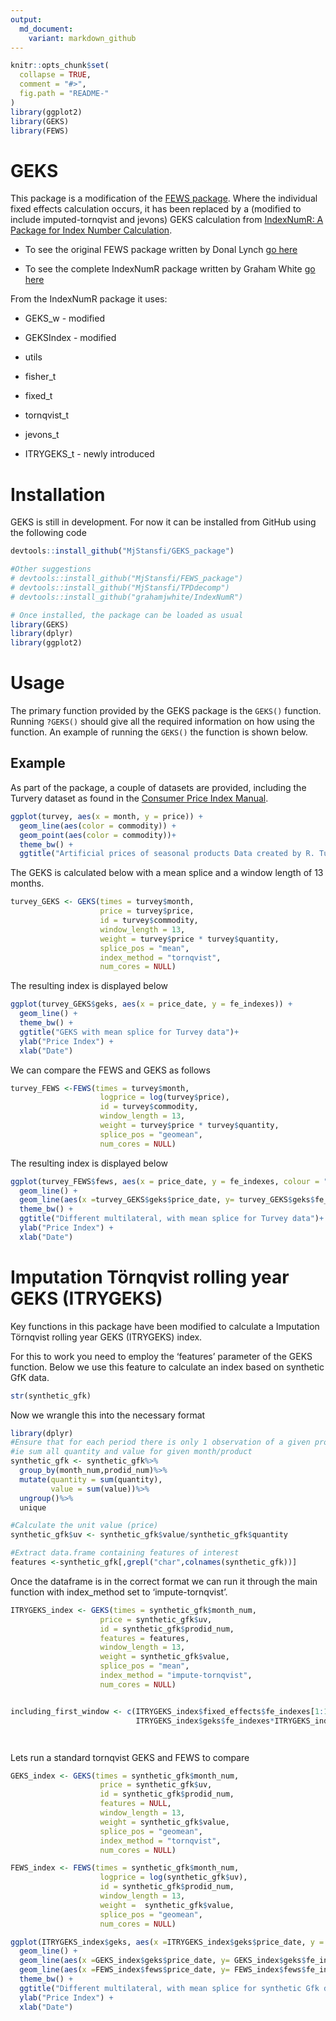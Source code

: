 ```yaml
---
output:
  md_document:
    variant: markdown_github
---
```


<!-- README.md is generated from README.Rmd. Please edit that file -->

```r
knitr::opts_chunk$set(
  collapse = TRUE,
  comment = "#>",
  fig.path = "README-"
)
library(ggplot2)
library(GEKS)
library(FEWS)
```

# GEKS

This package is a modification of the [FEWS package](https://github.com/MjStansfi/FEWS_package). Where the individual fixed effects calculation occurs, it has been replaced by a (modified to include imputed-tornqvist and jevons) GEKS calculation from [IndexNumR: A Package for Index Number Calculation](https://cran.r-project.org/web/packages/IndexNumR/vignettes/indexnumr.html#the-geks-method). 

* To see the original FEWS package written by Donal Lynch [go here](https://github.com/Donal-lynch/FEWS_package)

* To see the complete IndexNumR package written by Graham White [go here](https://github.com/grahamjwhite/IndexNumR)

From the IndexNumR package it uses:

* GEKS_w - modified

* GEKSIndex - modified

* utils

* fisher_t

* fixed_t

* tornqvist_t

* jevons_t

* ITRYGEKS_t - newly introduced

# Installation
GEKS is still in development. For now it can be installed from GitHub using the following code
```r

devtools::install_github("MjStansfi/GEKS_package")

#Other suggestions
# devtools::install_github("MjStansfi/FEWS_package")
# devtools::install_github("MjStansfi/TPDdecomp")
# devtools::install_github("grahamjwhite/IndexNumR")

# Once installed, the package can be loaded as usual
library(GEKS)
library(dplyr)
library(ggplot2)
```

# Usage
The primary function provided by the GEKS package is the `GEKS()` function. Running `?GEKS()` should give all the required information on how using the function.
An example of running the `GEKS()` the function is shown below.


## Example

As part of the package, a couple of datasets are provided, including the Turvery dataset as found in the [Consumer Price Index Manual](https://www.ilo.org/wcmsp5/groups/public/---dgreports/---stat/documents/presentation/wcms_331153.pdf).

```r
ggplot(turvey, aes(x = month, y = price)) + 
  geom_line(aes(color = commodity)) + 
  geom_point(aes(color = commodity))+
  theme_bw() +
  ggtitle("Artificial prices of seasonal products Data created by R. Turvey")

```

The GEKS is calculated below with a mean splice and a window length of 13 months.

```r
turvey_GEKS <- GEKS(times = turvey$month,
                    price = turvey$price,
                    id = turvey$commodity,
                    window_length = 13,
                    weight = turvey$price * turvey$quantity,
                    splice_pos = "mean",
                    index_method = "tornqvist",
                    num_cores = NULL)

```

The resulting index is displayed below

```r

ggplot(turvey_GEKS$geks, aes(x = price_date, y = fe_indexes)) + 
  geom_line() + 
  theme_bw() +
  ggtitle("GEKS with mean splice for Turvey data")+
  ylab("Price Index") + 
  xlab("Date")


```

We can compare the FEWS and GEKS as follows

```r
turvey_FEWS <-FEWS(times = turvey$month,
                    logprice = log(turvey$price),
                    id = turvey$commodity,
                    window_length = 13,
                    weight = turvey$price * turvey$quantity,
                    splice_pos = "geomean",
                    num_cores = NULL)

```
The resulting index is displayed below
```r
ggplot(turvey_FEWS$fews, aes(x = price_date, y = fe_indexes, colour = "FEWS")) +
  geom_line() +
  geom_line(aes(x =turvey_GEKS$geks$price_date, y= turvey_GEKS$geks$fe_indexes, colour = "GEKS-tornqvist"))+
  theme_bw() +
  ggtitle("Different multilateral, with mean splice for Turvey data")+
  ylab("Price Index") +
  xlab("Date")
```

# Imputation Törnqvist rolling year GEKS (ITRYGEKS)

Key functions in this package have been modified to calculate a Imputation Törnqvist rolling year GEKS (ITRYGEKS) index.

For this to work you need to employ the 'features' parameter of the GEKS function. Below we use this feature to calculate an index based on synthetic GfK data.

```r
str(synthetic_gfk)
```

Now we wrangle this into the necessary format

```r
library(dplyr)
#Ensure that for each period there is only 1 observation of a given product
#ie sum all quantity and value for given month/product
synthetic_gfk <- synthetic_gfk%>%
  group_by(month_num,prodid_num)%>%
  mutate(quantity = sum(quantity),
         value = sum(value))%>%
  ungroup()%>%
  unique

#Calculate the unit value (price)
synthetic_gfk$uv <- synthetic_gfk$value/synthetic_gfk$quantity

#Extract data.frame containing features of interest
features <-synthetic_gfk[,grepl("char",colnames(synthetic_gfk))]
```

Once the dataframe is in the correct format we can run it through the main function with index_method set to 'impute-tornqvist'.

```r
ITRYGEKS_index <- GEKS(times = synthetic_gfk$month_num,
                    price = synthetic_gfk$uv,
                    id = synthetic_gfk$prodid_num,
                    features = features,
                    window_length = 13,
                    weight = synthetic_gfk$value,
                    splice_pos = "mean",
                    index_method = "impute-tornqvist",
                    num_cores = NULL)


including_first_window <- c(ITRYGEKS_index$fixed_effects$fe_indexes[1:12], #Take first 12 observations
                            ITRYGEKS_index$geks$fe_indexes*ITRYGEKS_index$fixed_effects$fe_indexes[13]) #Manually splice on at position 13(window length)




```

Lets run a standard tornqvist GEKS and FEWS to compare

```r
GEKS_index <- GEKS(times = synthetic_gfk$month_num,
                    price = synthetic_gfk$uv,
                    id = synthetic_gfk$prodid_num,
                    features = NULL,
                    window_length = 13,
                    weight = synthetic_gfk$value,
                    splice_pos = "geomean",
                    index_method = "tornqvist",
                    num_cores = NULL)

FEWS_index <- FEWS(times = synthetic_gfk$month_num,
                    logprice = log(synthetic_gfk$uv),
                    id = synthetic_gfk$prodid_num,
                    window_length = 13,
                    weight =  synthetic_gfk$value,
                    splice_pos = "geomean",
                    num_cores = NULL)


```


```r
ggplot(ITRYGEKS_index$geks, aes(x =ITRYGEKS_index$geks$price_date, y = ITRYGEKS_index$geks$fe_indexes, colour = "ITRYGEKS")) +
  geom_line() +
  geom_line(aes(x =GEKS_index$geks$price_date, y= GEKS_index$geks$fe_indexes, colour = "GEKS-tornqvist"))+
  geom_line(aes(x =FEWS_index$fews$price_date, y= FEWS_index$fews$fe_indexes, colour = "FEWS"))+
  theme_bw() +
  ggtitle("Different multilateral, with mean splice for synthetic Gfk data")+
  ylab("Price Index") +
  xlab("Date")
```
